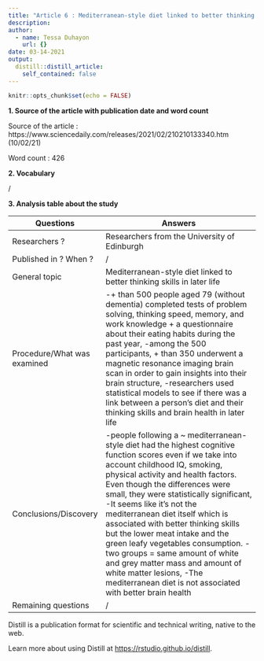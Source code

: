```yaml
---
title: "Article 6 : Mediterranean-style diet linked to better thinking skills in later life"
description: 
author:
  - name: Tessa Duhayon
    url: {}
date: 03-14-2021
output:
  distill::distill_article:
    self_contained: false
---
```


```r
knitr::opts_chunk$set(echo = FALSE)
```

**1. Source of the article with publication date and word count**

Source of the article : https://www.sciencedaily.com/releases/2021/02/210210133340.htm (10/02/21)

Word count : 426

**2. Vocabulary**

/

**3. Analysis table about the study**

| Questions                    | Answers                                                                                                                                                                                                                                                                                                                                                                                                                                                                                                                                                                                                  |
| ---------------------------- | -------------------------------------------------------------------------------------------------------------------------------------------------------------------------------------------------------------------------------------------------------------------------------------------------------------------------------------------------------------------------------------------------------------------------------------------------------------------------------------------------------------------------------------------------------------------------------------------------------- |
| Researchers ?                | Researchers from the University of Edinburgh                                                                                                                                                                                                                                                                                                                                                                                                                                                                                                                                                             |
| Published in ? When ?        | /                                                                                                                                                                                                                                                                                                                                                                                                                                                                                                                                                                                                        |
| General topic                | Mediterranean-style diet linked to better thinking skills in later life                                                                                                                                                                                                                                                                                                                                                                                                                                                                                                                                  |
| Procedure/What was examined  | -+ than 500 people aged 79 (without dementia) completed tests of problem solving, thinking speed, memory, and work knowledge + a questionnaire about their eating habits during the past year, -among the 500 participants, + than 350 underwent a magnetic resonance imaging brain scan in order to gain insights into their brain structure, -researchers used statistical models to see if there was a link between a person's diet and their thinking skills and brain health in later life                                                                                                       |
| Conclusions/Discovery        | -people following a ~ mediterranean-style diet had the highest cognitive function scores even if we take into account childhood IQ, smoking, physical activity and health factors. Even though the differences were small, they were statistically significant, -It seems like it's not the mediterranean diet itself which is associated with better thinking skills but the lower meat intake and the green leafy vegetables consumption. -two groups = same amount of white and grey matter mass and amount of white matter lesions, -The mediterranean diet is not associated with better brain health |
| Remaining questions          | /                                                                                                                                                                                                                                                                                                                                                                                                                                                                                                                                                                                                        |

Distill is a publication format for scientific and technical writing, native to the web.

Learn more about using Distill at <https://rstudio.github.io/distill>.

